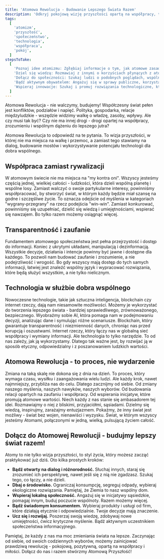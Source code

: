 ```yaml
---
title: 'Atomowa Rewolucja - Budowanie Lepszego Świata Razem'
description: 'Odkryj pokojową wizję przyszłości opartą na współpracy, transparentności i wykorzystaniu potencjału technologii dla dobra wspólnego. Dołącz do ruchu, który zmienia świat na lepsze - bez walki i przemocy.'
tags:
  [
    'atomizm',
    'przyszłość',
    'społeczeństwo',
    'technologia',
    'współpraca',
    'pokój',
  ]
stepsToTake:
  [
    'Poznaj idee atomizmu: Zgłębiaj informacje o tym, jak atomowe zasady mogą przekształcić różne dziedziny życia, promując pokój i współpracę.',
    'Dziel się wiedzą: Rozmawiaj z innymi o korzyściach płynących z atomowej transformacji, inspiruj i edukuj, podkreślając pokojowy charakter zmian.',
    'Dołącz do społeczności: Szukaj ludzi o podobnych poglądach, wspólnie twórzcie inicjatywy i projekty, budując mosty zamiast murów.',
    'Bądź aktywnym obywatelem: Angażuj się w sprawy publiczne, korzystaj z narzędzi partycypacji, głosuj świadomie, promując pokojowe rozwiązania.',
    'Wspieraj innowacje: Szukaj i promuj rozwiązania technologiczne, które służą dobru wspólnemu i wzmacniają naszą społeczność, jednocześnie dbając o etykę i bezpieczeństwo.',
  ]
---
```


Atomowa Rewolucja - nie walczymy, budujemy! Współczesny świat pełen jest konfliktów, podziałów i napięć. Polityka, gospodarka, relacje międzyludzkie - wszędzie widzimy walkę o władzę, zasoby, wpływy. Ale czy musi tak być? Czy nie ma innej drogi - drogi opartej na współpracy, zrozumieniu i wspólnym dążeniu do lepszego jutra?

Atomowa Rewolucja to odpowiedź na te pytania. To wizja przyszłości, w której nie ma miejsca na walkę i przemoc, a zamiast tego stawiamy na dialog, budowanie mostów i wykorzystywanie potencjału technologii dla dobra wspólnego.

## Współpraca zamiast rywalizacji

W atomowym świecie nie ma miejsca na "my kontra oni". Wszyscy jesteśmy częścią jednej, wielkiej całości - ludzkości, która dzieli wspólną planetę i wspólne losy. Zamiast walczyć o swoje partykularne interesy, powinniśmy współpracować, by stworzyć świat, w którym każdy będzie miał szansę na godne i szczęśliwe życie. To oznacza odejście od myślenia w kategoriach "wygrany-przegrany" na rzecz podejścia "win-win". Zamiast konkurować, powinniśmy się uzupełniać, dzielić się wiedzą i umiejętnościami, wspierać się nawzajem. Bo tylko razem możemy osiągnąć więcej.

## Transparentność i zaufanie

Fundamentem atomowego społeczeństwa jest pełna przejrzystość i dostęp do informacji. Koniec z ukrytymi układami, manipulacją i dezinformacją. Wszystkie decyzje, działania i intencje powinny być jawne i dostępne dla każdego. To pozwoli nam budować zaufanie i zrozumienie, a nie podejrzliwość i wrogość. Bo gdy wszyscy mają dostęp do tych samych informacji, łatwiej jest znaleźć wspólny język i wypracować rozwiązania, które będą służyć wszystkim, a nie tylko nielicznym.

## Technologia w służbie dobra wspólnego

Nowoczesne technologie, takie jak sztuczna inteligencja, blockchain czy internet rzeczy, dają nam niesamowite możliwości. Możemy je wykorzystać do tworzenia lepszego świata - bardziej sprawiedliwego, zrównoważonego, bezpiecznego. Wyobraźmy sobie AI, która pomaga nam w podejmowaniu decyzji, analizując dane i symulując różne scenariusze. Blockchain, który gwarantuje transparentność i niezmienność danych, chroniąc nas przed korupcją i oszustwami. Internet rzeczy, który łączy nas w globalną sieć współpracy i wymiany informacji. Ale technologia to tylko narzędzie. To od nas zależy, jak ją wykorzystamy. Dlatego tak ważne jest, by rozwijać ją w sposób etyczny, odpowiedzialny i z poszanowaniem ludzkich wartości.

## Atomowa Rewolucja - to proces, nie wydarzenie

Zmiana na taką skalę nie dokona się z dnia na dzień. To proces, który wymaga czasu, wysiłku i zaangażowania wielu ludzi. Ale każdy krok, nawet najmniejszy, przybliża nas do celu. Dlatego zacznijmy od siebie. Od zmiany naszego myślenia, naszych nawyków, naszych wyborów. Od budowania relacji opartych na zaufaniu i współpracy. Od wspierania inicjatyw, które promują atomowe wartości. Niech każdy z nas stanie się ambasadorem tej idei. Rozmawiajmy o niej z bliskimi, przyjaciółmi, sąsiadami. Dzielmy się wiedzą, inspirujmy, zarażajmy entuzjazmem. Pokażmy, że inny świat jest możliwy - świat bez wojen, nienawiści i wyzysku. Świat, w którym wszyscy jesteśmy Atomami, połączonymi w jedną, wielką, pulsującą życiem całość.

## Dołącz do Atomowej Rewolucji - budujmy lepszy świat razem!

Atomy to nie tylko wizja przyszłości, to styl życia, który możesz zacząć praktykować już dziś. Oto kilka prostych kroków:

- **Bądź otwarty na dialog i różnorodność.** Słuchaj innych, staraj się zrozumieć ich perspektywę, nawet jeśli się z nią nie zgadzasz. Szukaj tego, co łączy, a nie dzieli.
- **Dbaj o środowisko.** Ograniczaj konsumpcję, segreguj odpady, wybieraj ekologiczne rozwiązania. Pamiętaj, że Ziemia to nasz wspólny dom.
- **Wspieraj lokalną społeczność.** Angażuj się w inicjatywy sąsiedzkie, pomagaj innym, buduj poczucie wspólnoty. Razem możemy więcej.
- **Bądź świadomym konsumentem.** Wybieraj produkty i usługi od firm, które działają etycznie i odpowiedzialnie. Twoje decyzje mają znaczenie.
- **Ucz się i rozwijaj.** Poszerzaj swoją wiedzę, zdobywaj nowe umiejętności, ćwicz krytyczne myślenie. Bądź aktywnym uczestnikiem społeczeństwa informacyjnego.

Pamiętaj, że każdy z nas ma moc zmieniania świata na lepsze. Zaczynając od siebie, od swoich codziennych wyborów, możemy zainicjować prawdziwą rewolucję - pokojową, pozytywną, opartą na współpracy i miłości. Dołącz do nas i razem stwórzmy Atomową Przyszłość!
